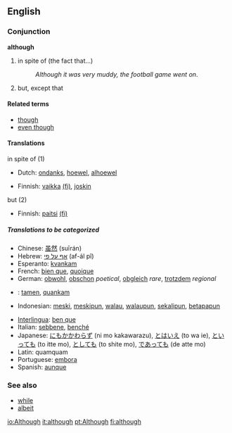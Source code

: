 ==English==

{{rank|bed|living|view|532|although|knowledge|hath|table}}

=== Conjunction ===
'''although'''

# in spite of (the fact that...) 
#:''Although it was very muddy, the football game went on''.
# but, except that

==== Related terms ====
*[[though]]
*[[even though]]

==== Translations ====
;in spite of (1)
{{top}}
* Dutch: [[ondanks]], [[hoewel]], [[alhoewel]]
{{mid}}
* Finnish: [[vaikka]] [[:fi:vaikka|(fi)]], [[joskin]]
{{bottom}}

;but (2)
{{top}}
* Finnish: [[paitsi]] [[:fi:paitsi|(fi)]]
{{mid}}
{{bottom}}

=====Translations to be categorized=====
{{checktrans}}
{{top}}
* Chinese: [[虽然]] (suīrán)
* Hebrew: [[אף על פי]]  (af-ál pî)
* Esperanto: [[kvankam]]
* French: [[bien que]], [[quoique]]
* German: [[obwohl]], [[obschon]] ''poetical'', [[obgleich]] ''rare'', [[trotzdem]] ''regional''
* {{io}} : [[tamen]], [[quankam]]
* Indonesian: [[meski]], [[meskipun]], [[walau]], [[walaupun]], [[sekalipun]], [[betapapun]]
{{mid}}
* [[Interlingua]]: [[ben que]]
* Italian: [[sebbene]], [[benché]]
* Japanese: [[にもかかわらず]] (ni mo kakawarazu), [[とはいえ]] (to wa ie), [[といっても]] (to itte mo), [[としても]] (to shite mo), [[であっても]] (de atte mo)
* Latin: quamquam
* Portuguese: [[embora]]
* Spanish: [[aunque]]
{{bottom}}

=== See also ===
*[[while]]
*[[albeit]]

[[io:Although]]
[[it:although]]
[[pt:Although]]
[[fi:although]]